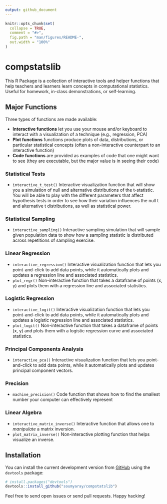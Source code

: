 ```yaml
---
output: github_document
---
```


<!-- README.md is generated from README.Rmd. Please edit that file -->

```r
knitr::opts_chunk$set(
  collapse = TRUE,
  comment = "#>",
  fig.path = "man/figures/README-",
  out.width = "100%"
)
```

# compstatslib

<!-- badges: start -->
<!-- badges: end -->

This R Package is a collection of interactive tools and helper functions that help teachers and learners learn concepts in computational statistics. Useful for homework, in-class demonstrations, or self-learning.

## Major Functions

Three types of functions are made available:

- **Interactive functions** let you use your mouse and/or keyboard to interact with a visualization of a technique (e.g., regression, PCA)
- **Plot functions** functions produce plots of data, distributions, or particular statistical concepts (often a non-interactive counterpart to an interactive function)
- **Code functions** are provided as examples of code that one might want to see (they are executable, but the major value is in seeing their code)

### Statistical Tests

- `interactive_t_test()` Interactive visualization function that will show you a simulation of null and alternative distributions of the t-statistic. You will be able to play with the different parameters that affect hypothesis tests in order to see how their variation influences the null t and alternative t distributions, as well as statistical power.

### Statistical Sampling

- `interactive_sampling()` Interactive sampling simulation that will sample given population data to show how a sampling statistic is distributed across repetitions of sampling exercise.

### Linear Regression

- `interactive_regression()` Interactive visualization function that lets you point-and-click to add data points, while it automatically plots and updates a regression line and associated statistics.
- `plot_regr()` Non-interactive function that takes a dataframe of points (x, y) and plots them with a regression line and associated statistics.

### Logistic Regression

- `interactive_logit()` Interactive visualization function that lets you point-and-click to add data points, while it automatically plots and updates a logistic regression line and associated statistics.
- `plot_logit()` Non-interactive function that takes a dataframe of points (x, y) and plots them with a logistic regression curve and associated statistics.

### Principal Components Analysis

- `interactive_pca()` Interactive visualization function that lets you point-and-click to add data points, while it automatically plots and updates principal component vectors.

### Precision

- `machine_precision()` Code function that shows how to find the smallest number your computer can effectively represent

### Linear Algebra

- `interactive_matrix_inverse()` Interactive function that allows one to *manipulate* a matrix inversion.
- `plot_matrix_inverse()` Non-interactive plotting function that helps visualize an inverse.

## Installation

You can install the current development version from [GitHub](https://github.com/) using the `devtools` package:

``` r
# install.packages("devtools")
devtools::install_github("soumyaray/compstatslib")
```

Feel free to send open issues or send pull requests. Happy hacking!
